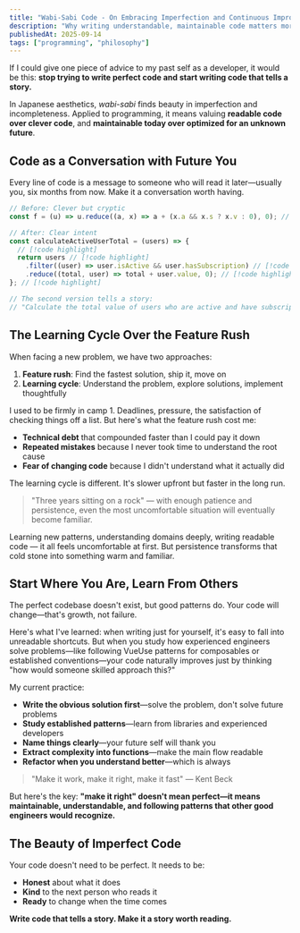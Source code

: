 ```yaml
---
title: "Wabi-Sabi Code - On Embracing Imperfection and Continuous Improvement"
description: "Why writing understandable, maintainable code matters more than perfect architecture. A philosophy of coding that values clarity over cleverness."
publishedAt: 2025-09-14
tags: ["programming", "philosophy"]
---
```



If I could give one piece of advice to my past self as a developer, it would be this: **stop trying to write perfect code and start writing code that tells a story.**

In Japanese aesthetics, _wabi-sabi_ finds beauty in imperfection and incompleteness. Applied to programming, it means valuing **readable code over clever code**, and **maintainable today over optimized for an unknown future**.

## Code as a Conversation with Future You

Every line of code is a message to someone who will read it later—usually you, six months from now. Make it a conversation worth having.

<CodeSnippet>

```javascript
// Before: Clever but cryptic
const f = (u) => u.reduce((a, x) => a + (x.a && x.s ? x.v : 0), 0); // [!code highlight]

// After: Clear intent
const calculateActiveUserTotal = (users) => {
  // [!code highlight]
  return users // [!code highlight]
    .filter((user) => user.isActive && user.hasSubscription) // [!code highlight]
    .reduce((total, user) => total + user.value, 0); // [!code highlight]
}; // [!code highlight]

// The second version tells a story:
// "Calculate the total value of users who are active and have subscriptions"
```

</CodeSnippet>

## The Learning Cycle Over the Feature Rush

When facing a new problem, we have two approaches:

1. **Feature rush**: Find the fastest solution, ship it, move on
2. **Learning cycle**: Understand the problem, explore solutions, implement thoughtfully

I used to be firmly in camp 1. Deadlines, pressure, the satisfaction of checking things off a list. But here's what the feature rush cost me:

- **Technical debt** that compounded faster than I could pay it down
- **Repeated mistakes** because I never took time to understand the root cause
- **Fear of changing code** because I didn't understand what it actually did

The learning cycle is different. It's slower upfront but faster in the long run.

> "Three years sitting on a rock" — with enough patience and persistence, even the most uncomfortable situation will eventually become familiar.

Learning new patterns, understanding domains deeply, writing readable code — it all feels uncomfortable at first. But persistence transforms that cold stone into something warm and familiar.

## Start Where You Are, Learn From Others

The perfect codebase doesn't exist, but good patterns do. Your code will change—that's growth, not failure.

Here's what I've learned: when writing just for yourself, it's easy to fall into unreadable shortcuts. But when you study how experienced engineers solve problems—like following VueUse patterns for composables or established conventions—your code naturally improves just by thinking "how would someone skilled approach this?"

My current practice:

- **Write the obvious solution first**—solve the problem, don't solve future problems
- **Study established patterns**—learn from libraries and experienced developers
- **Name things clearly**—your future self will thank you
- **Extract complexity into functions**—make the main flow readable
- **Refactor when you understand better**—which is always

> "Make it work, make it right, make it fast" — Kent Beck

But here's the key: **"make it right" doesn't mean perfect—it means maintainable, understandable, and following patterns that other good engineers would recognize.**

## The Beauty of Imperfect Code

Your code doesn't need to be perfect. It needs to be:

- **Honest** about what it does
- **Kind** to the next person who reads it
- **Ready** to change when the time comes

**Write code that tells a story. Make it a story worth reading.**

